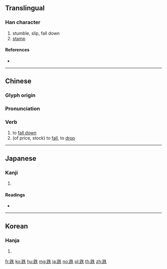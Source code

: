 {{character info/new}}
==Translingual==

===Han character===
{{Han char|rn=157|rad=足|as=05|sn=12|four=65130|canj=RMHQO|ids=⿰𧾷失}}

# stumble, slip, fall down
# [[stamp]]

====References====
* {{Han ref|kx=1223.130|dkj=37450|dj=1695.010|hdz=63695.060|uh=8DCC|ud=36300|bh=B65E|bd=46686}}

----

==Chinese==
{{zh-forms}}

===Glyph origin===
{{Han etym}}

===Pronunciation===
{{zh-pron
|m=跌
|ma=Zh-die.ogg
|c=dit3,daat3
|h=pfs=tiet
|md=
|mn=
|w=
|mc=y
|oc=y
|cat=v
}}

===Verb===
{{zh-verb}}

# to [[fall down]]
# (of price, stock) to [[fall]], to [[drop]]

----

==Japanese==

===Kanji===
{{ja-kanji|grade=|rs=足05}}

# {{defn|lang=ja|sort=足05}}

====Readings====
* {{ja-readings|on=[[てつ]] (tetsu)|kun=[[つまずく]] (tsumazuku), [[あやまつ]] (ayamatsu)|nanori=}}

----

==Korean==

===Hanja===
{{ko-hanja|hangeul=질|eumhun=|rv=jil|mr=chil|y=cil}}

# {{defn|lang=ko|sort=足05}}

[[fr:跌]]
[[ko:跌]]
[[hu:跌]]
[[mg:跌]]
[[ja:跌]]
[[no:跌]]
[[pl:跌]]
[[th:跌]]
[[zh:跌]]